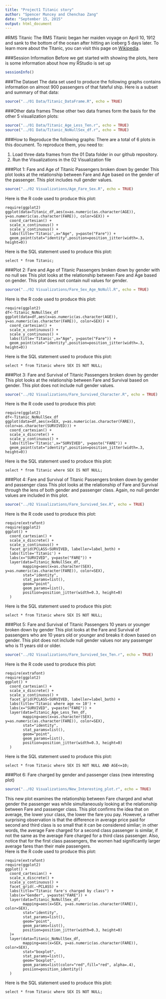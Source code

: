 ```yaml
---
title: "Project1 Titanic story"
author: "Spencer Muncey and Chenchao Zang"
date: "September 15, 2015"
output: html_document
---
```

#RMS Titanic
The RMS Titanic began her maiden voyage on April 10, 1912 and sank to the bottom of the ocean after hitting an iceberg 5 days later. To learn more about the Titanic, you can visit this page on [Wikipedia](https://en.wikipedia.org/wiki/RMS_Titanic).

###Session Information
Before we get started with showing the plots, here is some information about how my RStudio is set up
```r
sessionInfo()
```
###The Dataset
The data set used to produce the following graphs contains information on almost 900 passengers of that fateful ship. Here is a subset and summary of that data:

```r
source("../01 Data/Titanic_DataFrame.R", echo = TRUE)
```
###Other data frames
These other two data frames form the basis for the other 5 visualization plots: 
```r
source("../01 Data/Titanic_Age_Less_Ten.r", echo = TRUE)
source("../01 Data/Titanic_NoNullSex_df.r", echo = TRUE)
```
###How to Reproduce the following graphs:
There are a total of 6 plots in this document. To reproduce them, you need to:

1. Load three data frames from the 01 Data folder in our github repository.
2. Run the Visualizations in the 02 Visualization file  

###Plot 1: Fare and Age of Titanic Passengers broken down by gender
This plot looks at the relationship between Fare and Age based on the gender of the passenger. This plot includes null gender values.
```r
source("../02 Visualizations/Age_Fare_Sex.R", echo = TRUE)
```
Here is the R code used to produce this plot:
```
require(ggplot2)
ggplot(data=Titanic_df,aes(x=as.numeric(as.character(AGE)), y=as.numeric(as.character(FARE)), color=SEX)) + 
  coord_cartesian() + 
  scale_x_continuous() +
  scale_y_continuous() +
  labs(title='Titanic',x="Age", y=paste("Fare")) +
  geom_point(stat="identity",position=position_jitter(width=.3, height=0))
```
Here is the SQL statement used to produce this plot:
```
select * from Titanic;

```
###Plot 2: Fare and Age of Titanic Passengers broken down by gender with no null sex
This plot looks at the relationship between Fare and Age based on gender. This plot does not contain null values for gender.
```r
source("../02 Visualizations/Fare_Sex_Age_NoNull.R", echo = TRUE)
```

Here is the R code used to produce this plot:
```
require(ggplot2)
df<-Titanic_NoNullSex_df
ggplot(data=df,aes(x=as.numeric(as.character(AGE)), y=as.numeric(as.character(FARE)), color=SEX)) + 
  coord_cartesian() + 
  scale_x_continuous() +
  scale_y_continuous() +
  labs(title='Titanic',x="Age", y=paste("Fare")) +
  geom_point(stat="identity",position=position_jitter(width=.3, height=0))
```
Here is the SQL statement used to produce this plot:
```
select * from Titanic where SEX IS NOT NULL;

```
###Plot 3: Fare and Survival of Titanic Passengers broken down by gender
This plot looks at the relationship between Fare and Survival based on gender. This plot does not include null gender values. 
```r
source("../02 Visualizations/Fare_Survived_Character.R", echo = TRUE)
```

Here is the R code used to produce this plot:
```
require(ggplot2)
df<-Titanic_NoNullSex_df
ggplot(data=df,aes(x=SEX, y=as.numeric(as.character(FARE)), color=as.character(SURVIVED))) + 
  coord_cartesian() + 
  scale_x_discrete() +
  scale_y_continuous() +
  labs(title='Titanic',x="SURVIVED", y=paste("FARE")) +
  geom_point(stat="identity",position=position_jitter(width=.3, height=0))
```
Here is the SQL statement used to produce this plot:
```
select * from Titanic where SEX IS NOT NULL;

```
###Plot 4: Fare and Survival of Titanic Passengers broken down by gender and passenger class
This plot looks at the relationship of Fare and Survival through the lens of both gender and passenger class. Again, no null gender values are included in this plot.
```r
source("../02 Visualizations/Fare_Survived_Sex.R", echo = TRUE)
```

Here is the R code used to produce this plot:
```
require(extrafont)
require(ggplot2)
ggplot() + 
  coord_cartesian() + 
  scale_x_discrete() +
  scale_y_continuous() +
  facet_grid(PCLASS~SURVIVED, labeller=label_both) +
  labs(title='Titanic') +
  labs(x="SURVIVED", y=paste("FARE")) +
  layer(data=Titanic_NoNullSex_df, 
        mapping=aes(x=as.character(SEX), y=as.numeric(as.character(FARE)), color=SEX), 
        stat="identity", 
        stat_params=list(), 
        geom="point",
        geom_params=list(), 
        position=position_jitter(width=0.3, height=0)
  )
```
Here is the SQL statement used to produce this plot:
```
select * from Titanic where SEX IS NOT NULL;

```
###Plot 5: Fare and Survival of Titanic Passengers 10 years or younger broken down by gender
This plot looks at the Fare and Survival of passengers who are 10 years old or younger and breaks it down based on gender. This plot does not include null gender values nor any passenger who is 11 years old or older.
```r
source("../02 Visualizations/Fare_Survived_Sex_Ten.r", echo = TRUE)
```
Here is the R code used to produce this plot:
```
require(extrafont)
require(ggplot2)
ggplot() + 
  coord_cartesian() + 
  scale_x_discrete() +
  scale_y_continuous() +
  facet_grid(PCLASS~SURVIVED, labeller=label_both) +
  labs(title='Titanic where age <= 10') +
  labs(x="SURVIVED", y=paste("FARE")) +
  layer(data=Titanic_Age_Less_Ten_df, 
        mapping=aes(x=as.character(SEX), y=as.numeric(as.character(FARE)), color=SEX), 
        stat="identity", 
        stat_params=list(), 
        geom="point",
        geom_params=list(), 
        position=position_jitter(width=0.3, height=0)
  )
```
Here is the SQL statement used to produce this plot:
```
select * from Titanic where SEX IS NOT NULL AND AGE<=10;

```
###Plot 6: Fare charged by gender and passenger class (new interesting plot)
```r
source("../02 Visualizations/New_Interesting_plot.r", echo = TRUE)
```
This new plot examines the relationship between Fare charged and what gender the passenger was while simultaneously looking at the relationship between Fare and passenger class. This plot confirms the idea that on average, the lower your class, the lower the fare you pay. However, a rather surprising observation is that the difference in average price paid for second and third class is so small that it can be considered simliar; in other words, the average Fare charged for a second class passenger is similar, if not the same as the average Fare charged for a third class passenger. Also, notice that for the first class passengers, the women had significantly larger average fares than their male passengers.   
Here is the R code used to produce this plot:
```
require(extrafont)
require(ggplot2)
ggplot() + 
  coord_cartesian() + 
  scale_x_discrete() +
  scale_y_continuous() +
  facet_grid(.~PCLASS) +
  labs(title="Titanic fare's charged by class") +
  labs(x="Gender", y=paste("FARE")) +
  layer(data=Titanic_NoNullSex_df, 
        mapping=aes(x=SEX, y=as.numeric(as.character(FARE)), color=SEX), 
        stat="identity", 
        stat_params=list(), 
        geom="point",
        geom_params=list(), 
        position=position_jitter(width=0.3, height=0)
  )+
  layer(data=Titanic_NoNullSex_df,
        mapping=aes(x=SEX, y=as.numeric(as.character(FARE)), color=SEX),
        stat="boxplot",
        stat_params=list(),
        geom="boxplot",
        geom_params=list(color="red",fill="red", alpha=.4),
        posiion=position_identity()
  )
```
Here is the SQL statement used to produce this plot:
```
select * from Titanic where SEX IS NOT NULL;

```
